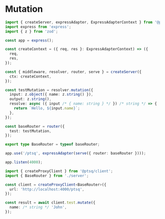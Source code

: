 # Mutation

```ts title="server.ts"
import { createServer, expressAdapter, ExpressAdapterContext } from '@ptsq/server';
import express from 'express';
import { z } from 'zod';

const app = express();

const createContext = ({ req, res }: ExpressAdapterContext) => ({
  req,
  res,
});

const { middleware, resolver, router, serve } = createServer({
  ctx: createContext,
});

const testMutation = resolver.mutation({
  input: z.object({ name: z.string() }),
  output: z.string(),
  resolve: async ({ input /* { name: string } */ }) /* string */ => {
    return `Hello, ${input.name}`;
  },
});

const baseRouter = router({
  test: testMutation,
});

export type BaseRouter = typeof baseRouter;

app.use('/ptsq', expressAdapter(serve({ router: baseRouter })));

app.listen(4000);
```

```ts title="client.ts"
import { createProxyClient } from '@ptsq/client';
import { BaseRouter } from './server';

const client = createProxyClient<BaseRouter>({
  url: 'http://localhost:4000/ptsq',
});

const result = await client.test.mutate({
  name: /* string */ 'John',
});
```
